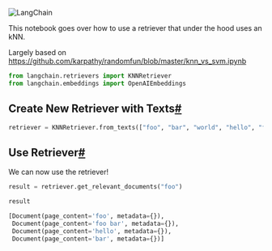 

<Head>
  <script>
    {
      `(function() {
         var _hmt = _hmt || [];
(function() {
  var hm = document.createElement("script");
  hm.src = "https://hm.baidu.com/hm.js?e60fb290e204e04c5cb6f79b0ac1e697";
  var s = document.getElementsByTagName("script")[0]; 
  s.parentNode.insertBefore(hm, s);
})();
       })();`
    }
  </script>
</Head>

![LangChain](https://pica.zhimg.com/50/v2-56e8bbb52aa271012541c1fe1ceb11a2_r.gif)





This notebook goes over how to use a retriever that under the hood uses an kNN.

Largely based on https://github.com/karpathy/randomfun/blob/master/knn_vs_svm.ipynb

```python
from langchain.retrievers import KNNRetriever
from langchain.embeddings import OpenAIEmbeddings

```

Create New Retriever with Texts[#](#create-new-retriever-with-texts "Permalink to this headline")
-------------------------------------------------------------------------------------------------

```python
retriever = KNNRetriever.from_texts(["foo", "bar", "world", "hello", "foo bar"], OpenAIEmbeddings())

```

Use Retriever[#](#use-retriever "Permalink to this headline")
-------------------------------------------------------------

We can now use the retriever!

```python
result = retriever.get_relevant_documents("foo")

```

```python
result

```

```python
[Document(page_content='foo', metadata={}),
 Document(page_content='foo bar', metadata={}),
 Document(page_content='hello', metadata={}),
 Document(page_content='bar', metadata={})]

```

